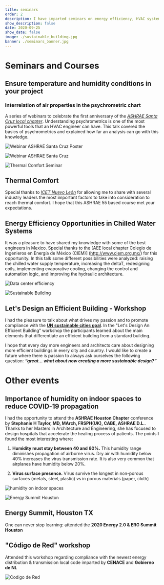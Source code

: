 ```yaml
---
title: seminars
order: 2
description: I have imparted seminars on energy efficiency, HVAC systems and sustainable building design topics
show_description: false
date: 2020-09-25
show_date: false
image: ./sustainable_building.jpg
banner: ./seminars_banner.jpg
---
```


# Seminars and Courses

<Row>

<Col>  

## Ensure temperature and humidity conditions in your project

### Interrelation of air properties in the psychrometric chart

A series of webinars to celebrate the first anniversary of the *[ASHRAE Santa Cruz local chapter](https://www.facebook.com/Ashrae-Santa-Cruz-Student-Branch-104304234488627/)*. Understanding psychrometrics is one of the most powerful tools that an HVAC engineer can have. This talk covered the basics of psychrometrics and explained how far an analysis can go with this knowledge.

</Col>

<Col>

![Webinar ASHRAE Santa Cruz Poster](./ashrae_santa_cruz_poster.jpg)

</Col>
<Col>

![Webinar ASHRAE Santa Cruz](./ashrae_santa_cruz.png)

</Col>
</Row>

<Row>
<Col>

![Thermal Comfort Seminar](./thermal_comfort.jpg)

</Col>
<Col>  

## Thermal Comfort
Special thanks to *[ICET Nuevo León](https://www.nl.gob.mx/icet)* for allowing me to share with several industry leaders the most important factors to take into consideration to reach thermal comfort. I hope that this ASHRAE 55 based course met your expectations.
 
</Col>
</Row>

<Row>
<Col>

## Energy Efficiency Opportunities in Chilled Water Systems
It was a pleasure to have shared my knowledge with some of the best engineers in Mexico. Special thanks to the [AEE local chapter Colegio de Ingenieros en Energía de México (CIEM)] (http://www.ciem.org.mx/) for this opportunity. In this talk some different possibilities were analyzed: raising the chilled water supply temperature, increasing the deltaT, redesigning coils, implementing evaporative cooling, changing the control and automation logic, and improving the hydraulic architecture.

</Col>
<Col>

![Data center efficiency](./datacenters_efficiency.jpg)

</Col>
</Row>

<Row>
<Col>

![Sustainable Building](./sustainable_building.jpg)

</Col>
<Col>  

## Let's Design an Efficient Building - Workshop
I had the pleasure to talk about what drives my passion and to promote compliance with the **[UN sustainable cities goal](https://www.un.org/sustainabledevelopment/blog/category/cities/)**. In the  "Let's Design An Efficient Building" workshop  the participants learned about the main elements that differentiate an efficient building from a standard building.

I hope that every day more engineers and architects care about designing more efficient buildings in every city and country. I would like to create a future where there is passion to always ask ourselves the following question: _**“great... what about now creating a more sustainable design?”**_

</Col>
</Row>

# Other events

<Row>
<Col>

## Importance of humidity on indoor spaces to reduce COVID-19 propagation
I had the opportunity to attend the **ASHRAE Houston Chapter** conference by **Stephanie H Taylor, MD, MArch, FRSPH(UK), CABE, ASHRAE D.L.**. Thanks to her Masters in Architecture and Engineering, she has focused to design hospitals that accelerate the healing process of patients. The points I found the most interesting where:

1. **Humidity must stay between 40 and 60%.** This humidity range diminishes propagation of airborne virus. Dry air with humidity below 40% increases the virus transmission rate. It is also very common that airplanes have humidity below 20%.

2. **Virus surface presence.** Virus survive the longest in non-porous surfaces (metals, steel, plastic) vs in porous materials (paper, cloth)

</Col>
<Col>

![humidity on indoor spaces](./ashrae_houston.jpg)

</Col>
</Row>

<Row>
<Col>

![Energy Summit Houston](./energy_summit_houston.jpg)

</Col>
<Col>

## Energy Summit, Houston TX
One can never stop learning: attended the **2020 Energy 2.0 & ERG Summit Houston**

</Col>
</Row>

<Row>

<Col>

## "Código de Red" workshop
Attended this workshop regarding compliance with the newest energy distribution & transmission  local code imparted by **CENACE** and **Gobierno de NL**

</Col>
<Col>

![Codigo de Red](./codigo_red.jpg)

</Col>
</Row>
